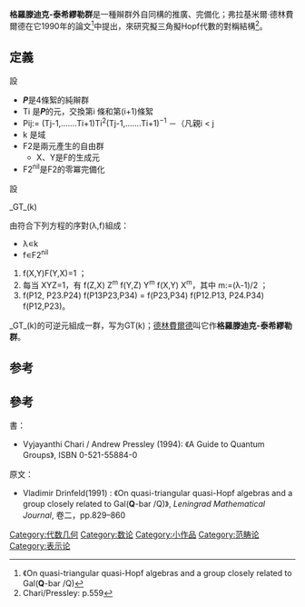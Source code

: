 {{multiple issues|
{{dead end|time=2016-10-01T06:39:14+00:00}}
{{expert needed|time=2016-10-01T06:39:14+00:00}}
{{orphan|time=2016-10-01T06:39:14+00:00}}
}}
'''格羅滕迪克-泰希繆勒群'''是一種辮群外自同構的推廣、完備化；弗拉基米爾·德林費爾德在它1990年的論文<ref>《On quasi-triangular quasi-Hopf algebras and a group closely related to Gal('''Q'''-bar /Q)</ref>中提出，來研究擬三角擬Hopf代數的對稱結構<ref>Chari/Pressley: p.559</ref>。

== 定義 ==
設
* '''''P'''''是4條絮的純辮群
* Ti 是'''''P'''''的元，交換第i 條和第(i+1)條絮
* Pij:= (Tj-1,.......Ti+1)Ti<sup>2</sup>(Tj-1,.......Ti+1)<sup>−1</sup> －（凡親i < j
* k 是域
* F2是兩元產生的自由群
** X、Y是F的生成元
* F2<sup>nil</sup>是F2的零冪完備化
設<div style="underline;" class="">_GT_(k)</div>由符合下列方程的序對(λ,f)組成：
* λ∊k
* f∊F2<sup>nil</sup>
# f(X,Y)F(Y,X)=1 ；
# 每当 XYZ=1，有 f(Z,X) Z<sup>m</sup> f(Y,Z) Y<sup>m</sup> f(X,Y) X<sup>m</sup>，其中 m:=(λ-1)/2 ；
# f(P12, P23.P24) f(P13P23,P34) = f(P23,P34) f(P12.P13, P24.P34) f(P12,P23)。
_GT_(k)的可逆元組成一群，写为GT(k)；[[弗拉基米爾·德林費爾德|德林費爾德]]叫它作'''格羅滕迪克-泰希繆勒群'''。

== 参考 ==
<references />

== 參考 ==
書：
* Vyjayanthi Chari / Andrew Pressley (1994): 《A Guide to Quantum Groups》, ISBN 0-521-55884-0
原文：
* Vladimir Drinfeld(1991) : 《On quasi-triangular quasi-Hopf algebras and a group closely related to Gal('''Q'''-bar /Q)》, ''Leningrad Mathematical Journal'', 卷二，pp.829–860

[[Category:代数几何|Category:代数几何]]
[[Category:数论|Category:数论]]
[[Category:小作品|Category:小作品]]
[[Category:范畴论|Category:范畴论]]
[[Category:表示论|Category:表示论]]